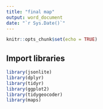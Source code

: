 ```yaml
---
title: "final map"
output: word_document
date: "`r Sys.Date()`"
---
```


```r
knitr::opts_chunk$set(echo = TRUE)
```

## Import libraries
```r
library(jsonlite)
library(dplyr)
library(tidyr)
library(ggplot2)
library(tidygeocoder)
library(maps)
```


```r

```


```r

```


```r

```


```r

```


```r

```


```r

```


```r

```

